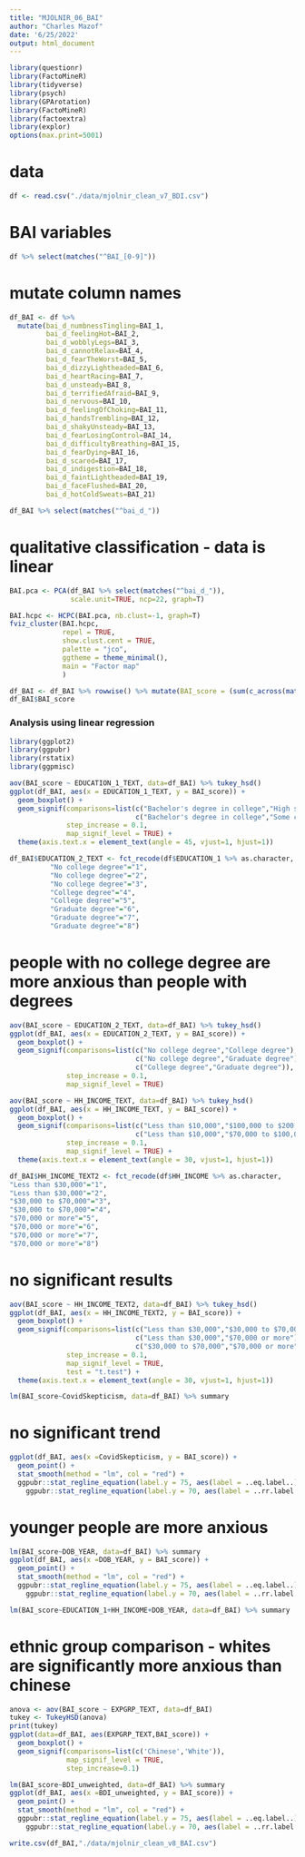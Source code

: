 ```yaml
---
title: "MJOLNIR_06_BAI"
author: "Charles Mazof"
date: '6/25/2022'
output: html_document
---
```


```r
library(questionr)
library(FactoMineR)
library(tidyverse)
library(psych)
library(GPArotation)
library(FactoMineR)
library(factoextra)
library(explor)
options(max.print=5001)
```

# data

```r
df <- read.csv("./data/mjolnir_clean_v7_BDI.csv")
```

# BAI variables

```r
df %>% select(matches("^BAI_[0-9]"))
```


# mutate column names
```r
df_BAI <- df %>%
  mutate(bai_d_numbnessTingling=BAI_1,
         bai_d_feelingHot=BAI_2,
         bai_d_wobblyLegs=BAI_3,
         bai_d_cannotRelax=BAI_4,
         bai_d_fearTheWorst=BAI_5,
         bai_d_dizzyLightheaded=BAI_6,
         bai_d_heartRacing=BAI_7,
         bai_d_unsteady=BAI_8,
         bai_d_terrifiedAfraid=BAI_9,
         bai_d_nervous=BAI_10,
         bai_d_feelingOfChoking=BAI_11,
         bai_d_handsTrembling=BAI_12,
         bai_d_shakyUnsteady=BAI_13,
         bai_d_fearLosingControl=BAI_14,
         bai_d_difficultyBreathing=BAI_15,
         bai_d_fearDying=BAI_16,
         bai_d_scared=BAI_17,
         bai_d_indigestion=BAI_18,
         bai_d_faintLightheaded=BAI_19,
         bai_d_faceFlushed=BAI_20,
         bai_d_hotColdSweats=BAI_21)
```

```r
df_BAI %>% select(matches("^bai_d_"))
```
# qualitative classification - data is linear
```r
BAI.pca <- PCA(df_BAI %>% select(matches("^bai_d_")),
               scale.unit=TRUE, ncp=22, graph=T)
```
```r
BAI.hcpc <- HCPC(BAI.pca, nb.clust=-1, graph=T)
fviz_cluster(BAI.hcpc,
             repel = TRUE, 
             show.clust.cent = TRUE, 
             palette = "jco", 
             ggtheme = theme_minimal(),
             main = "Factor map"
             )
```
```r
df_BAI <- df_BAI %>% rowwise() %>% mutate(BAI_score = (sum(c_across(matches("^bai_d_")))-21))
df_BAI$BAI_score
```

### Analysis using linear regression

```r
library(ggplot2)
library(ggpubr)
library(rstatix)
library(ggpmisc)
```


```r
aov(BAI_score ~ EDUCATION_1_TEXT, data=df_BAI) %>% tukey_hsd()
ggplot(df_BAI, aes(x = EDUCATION_1_TEXT, y = BAI_score)) + 
  geom_boxplot() +
  geom_signif(comparisons=list(c("Bachelor's degree in college","High school graduate"),
                               c("Bachelor's degree in college","Some college but no degree")),
              step_increase = 0.1,
              map_signif_level = TRUE) +
  theme(axis.text.x = element_text(angle = 45, vjust=1, hjust=1))
```


```r
df_BAI$EDUCATION_2_TEXT <- fct_recode(df$EDUCATION_1 %>% as.character,
          "No college degree"="1",
          "No college degree"="2",
          "No college degree"="3",
          "College degree"="4",
          "College degree"="5",
          "Graduate degree"="6",
          "Graduate degree"="7",
          "Graduate degree"="8")
```

# people with no college degree are more anxious than people with degrees
```r
aov(BAI_score ~ EDUCATION_2_TEXT, data=df_BAI) %>% tukey_hsd()
ggplot(df_BAI, aes(x = EDUCATION_2_TEXT, y = BAI_score)) + 
  geom_boxplot() +
  geom_signif(comparisons=list(c("No college degree","College degree"),
                               c("No college degree","Graduate degree"),
                               c("College degree","Graduate degree")),
              step_increase = 0.1,
              map_signif_level = TRUE)
```

```r
aov(BAI_score ~ HH_INCOME_TEXT, data=df_BAI) %>% tukey_hsd()
ggplot(df_BAI, aes(x = HH_INCOME_TEXT, y = BAI_score)) + 
  geom_boxplot() +
  geom_signif(comparisons=list(c("Less than $10,000","$100,000 to $200,000"),
                               c("Less than $10,000","$70,000 to $100,000")),
              step_increase = 0.1,
              map_signif_level = TRUE) +
  theme(axis.text.x = element_text(angle = 30, vjust=1, hjust=1))
```

```r
df_BAI$HH_INCOME_TEXT2 <- fct_recode(df$HH_INCOME %>% as.character,
"Less than $30,000"="1",
"Less than $30,000"="2",
"$30,000 to $70,000"="3",
"$30,000 to $70,000"="4",
"$70,000 or more"="5",
"$70,000 or more"="6",
"$70,000 or more"="7",
"$70,000 or more"="8")
```

# no significant results
```r
aov(BAI_score ~ HH_INCOME_TEXT2, data=df_BAI) %>% tukey_hsd()
ggplot(df_BAI, aes(x = HH_INCOME_TEXT2, y = BAI_score)) + 
  geom_boxplot() +
  geom_signif(comparisons=list(c("Less than $30,000","$30,000 to $70,000"),
                               c("Less than $30,000","$70,000 or more"),
                               c("$30,000 to $70,000","$70,000 or more")),
              step_increase = 0.1,
              map_signif_level = TRUE,
              test = "t.test") +
  theme(axis.text.x = element_text(angle = 30, vjust=1, hjust=1))
```

```r
lm(BAI_score~CovidSkepticism, data=df_BAI) %>% summary
```

# no significant trend
```r
ggplot(df_BAI, aes(x =CovidSkepticism, y = BAI_score)) + 
  geom_point() +
  stat_smooth(method = "lm", col = "red") +
  ggpubr::stat_regline_equation(label.y = 75, aes(label = ..eq.label..)) +
    ggpubr::stat_regline_equation(label.y = 70, aes(label = ..rr.label..))
```
# younger people are more anxious
```r
lm(BAI_score~DOB_YEAR, data=df_BAI) %>% summary
ggplot(df_BAI, aes(x =DOB_YEAR, y = BAI_score)) + 
  geom_point() +
  stat_smooth(method = "lm", col = "red") +
  ggpubr::stat_regline_equation(label.y = 75, aes(label = ..eq.label..)) +
    ggpubr::stat_regline_equation(label.y = 70, aes(label = ..rr.label..))
```

```r
lm(BAI_score~EDUCATION_1+HH_INCOME+DOB_YEAR, data=df_BAI) %>% summary
```

# ethnic group comparison - whites are significantly more anxious than chinese
```r
anova <- aov(BAI_score ~ EXPGRP_TEXT, data=df_BAI)
tukey <- TukeyHSD(anova)
print(tukey)
ggplot(data=df_BAI, aes(EXPGRP_TEXT,BAI_score)) +
  geom_boxplot() +
  geom_signif(comparisons=list(c('Chinese','White')),
              map_signif_level = TRUE,
              step_increase=0.1)
```
```r
lm(BAI_score~BDI_unweighted, data=df_BAI) %>% summary
ggplot(df_BAI, aes(x =BDI_unweighted, y = BAI_score)) + 
  geom_point() +
  stat_smooth(method = "lm", col = "red") +
  ggpubr::stat_regline_equation(label.y = 75, aes(label = ..eq.label..)) +
    ggpubr::stat_regline_equation(label.y = 70, aes(label = ..rr.label..))
```


```r
write.csv(df_BAI,"./data/mjolnir_clean_v8_BAI.csv")
```











